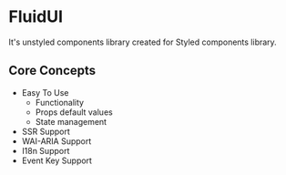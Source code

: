 # FluidUI

It's unstyled components library created for Styled components library.

## Core Concepts

- Easy To Use
  - Functionality
  - Props default values
  - State management
- SSR Support
- WAI-ARIA Support
- I18n Support
- Event Key Support
